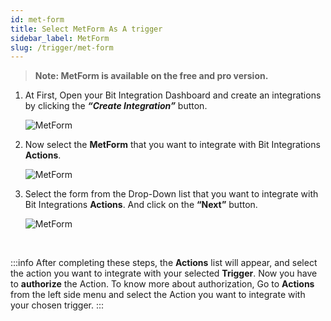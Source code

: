 ```yaml
---
id: met-form
title: Select MetForm As A trigger
sidebar_label: MetForm
slug: /trigger/met-form
---
```



> **Note: MetForm is available on the free and pro version.**

1. At First, Open your Bit Integration Dashboard and create an integrations by clicking the **_“Create Integration”_** button.

   <Image src="trigger/_create-integrations" alt="MetForm" w="1020" h="350" />

2. Now select the **MetForm** that you want to integrate with Bit Integrations **Actions**.

   <Image src="trigger/met-form/select-trigger" alt="MetForm" w="1020" h="350" />

3. Select the form from the Drop-Down list that you want to integrate with Bit Integrations **Actions**. And click on the **“Next”** button.

   <Image src="trigger/met-form/select-form-or-task-name" alt="MetForm" w="1020" h="350"/>
   

<br/>

:::info
  After completing these steps, the **Actions** list will appear, and select the action you want to integrate with your selected **Trigger**. Now you have to **authorize** the Action. To know more about authorization, Go to **Actions** from the left side menu and select the Action you want to integrate with your chosen trigger.
:::

<Feedback/>